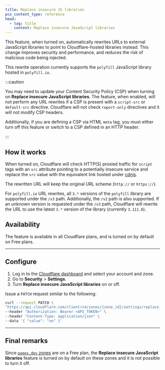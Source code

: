 ```yaml
---
title: Replace insecure JS libraries
pcx_content_type: reference
head:
  - tag: title
    content: Replace insecure JavaScript libraries
---
```



This feature, when turned on, automatically rewrites URLs to external JavaScript libraries to point to Cloudflare-hosted libraries instead. This change improves security and performance, and reduces the risk of malicious code being injected.

This rewrite operation currently supports the `polyfill` JavaScript library hosted in `polyfill.io`.

:::caution

You may need to update your <GlossaryTooltip term="content security policy (CSP)">Content Security Policy (CSP)</GlossaryTooltip> when turning on **Replace insecure JavaScript libraries**. The feature, when enabled, will not perform any URL rewrites if a CSP is present with a `script-src` or `default-src` directive. Cloudflare will not check `report-only` directives and it will not modify CSP headers.

Additionally, if you are defining a CSP via HTML `meta` tag, you must either turn off this feature or switch to a CSP defined in an HTTP header.

:::

## How it works

When turned on, Cloudflare will check HTTP(S) proxied traffic for `script` tags with an `src` attribute pointing to a potentially insecure service and replace the `src` value with the equivalent link hosted under [cdnjs](https://cdnjs.cloudflare.com/).

The rewritten URL will keep the original URL scheme (`http://` or `https://`).

For `polyfill.io` URL rewrites, all `3.*` versions of the `polyfill` library are supported under the `/v3` path. Additionally, the `/v2` path is also supported. If an unknown version is requested under the `/v3` path, Cloudflare will rewrite the URL to use the latest `3.*` version of the library (currently `3.111.0`).

## Availability

The feature is available in all Cloudflare plans, and is turned on by default on Free plans.

---

## Configure

<Tabs syncKey="dashPlusAPI"> <TabItem label="Dashboard">

1. Log in to the [Cloudflare dashboard](https://dash.cloudflare.com) and select your account and zone.
2. Go to **Security** > **Settings**.
3. Turn **Replace insecure JavaScript libraries** on or off.

</TabItem> <TabItem label="API">

Issue a `PATCH` request similar to the following:

```bash
curl --request PATCH \
"https://api.cloudflare.com/client/v4/zones/{zone_id}/settings/replace_insecure_js" \
--header "Authorization: Bearer <API_TOKEN>" \
--header "Content-Type: application/json" \
--data '{ "value": "on" }'
```

</TabItem> </Tabs>

---

## Final remarks

Since [`pages.dev` zones](/pages/configuration/preview-deployments/) are on a Free plan, the **Replace insecure JavaScript libraries** feature is turned on by default on these zones and it is not possible to turn it off.

